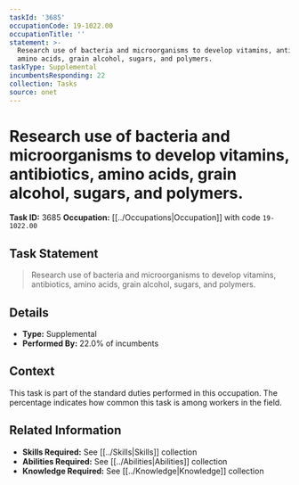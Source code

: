 ```yaml
---
taskId: '3685'
occupationCode: 19-1022.00
occupationTitle: ''
statement: >-
  Research use of bacteria and microorganisms to develop vitamins, antibiotics,
  amino acids, grain alcohol, sugars, and polymers.
taskType: Supplemental
incumbentsResponding: 22
collection: Tasks
source: onet
---
```

# Research use of bacteria and microorganisms to develop vitamins, antibiotics, amino acids, grain alcohol, sugars, and polymers.

**Task ID:** 3685
**Occupation:** [[../Occupations|Occupation]] with code `19-1022.00`

## Task Statement

> Research use of bacteria and microorganisms to develop vitamins, antibiotics, amino acids, grain alcohol, sugars, and polymers.

## Details

- **Type:** Supplemental
- **Performed By:** 22.0% of incumbents

## Context

This task is part of the standard duties performed in this occupation. The percentage indicates how common this task is among workers in the field.

## Related Information

- **Skills Required:** See [[../Skills|Skills]] collection
- **Abilities Required:** See [[../Abilities|Abilities]] collection
- **Knowledge Required:** See [[../Knowledge|Knowledge]] collection
